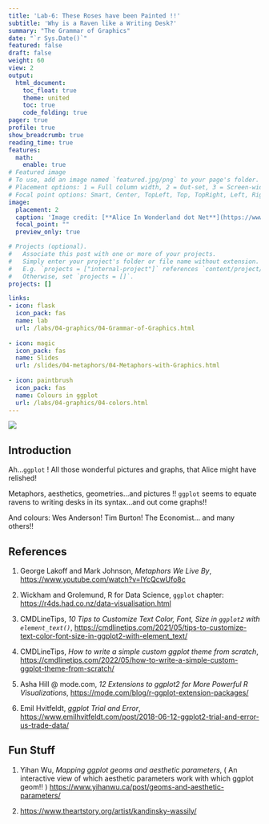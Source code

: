 ```yaml
---
title: 'Lab-6: These Roses have been Painted !!'
subtitle: 'Why is a Raven like a Writing Desk?'
summary: "The Grammar of Graphics"
date: "`r Sys.Date()`"
featured: false
draft: false
weight: 60
view: 2
output:
  html_document:
    toc_float: true
    theme: united
    toc: true
    code_folding: true
pager: true
profile: true
show_breadcrumb: true
reading_time: true
features:
  math:
    enable: true
# Featured image
# To use, add an image named `featured.jpg/png` to your page's folder.
# Placement options: 1 = Full column width, 2 = Out-set, 3 = Screen-width
# Focal point options: Smart, Center, TopLeft, Top, TopRight, Left, Right, BottomLeft, Bottom, BottomRight
image:
  placement: 2
  caption: 'Image credit: [**Alice In Wonderland dot Net**](https://www.alice-in-wonderland.net/)'
  focal_point: ""
  preview_only: true

# Projects (optional).
#   Associate this post with one or more of your projects.
#   Simply enter your project's folder or file name without extension.
#   E.g. `projects = ["internal-project"]` references `content/project/deep-learning/index.md`.
#   Otherwise, set `projects = []`.
projects: []

links:
- icon: flask
  icon_pack: fas
  name: lab
  url: /labs/04-graphics/04-Grammar-of-Graphics.html
  
- icon: magic
  icon_pack: fas
  name: Slides
  url: /slides/04-metaphors/04-Metaphors-with-Graphics.html
  
- icon: paintbrush
  icon_pack: fas
  name: Colours in ggplot
  url: /labs/04-graphics/04-colors.html
---
```


![](featured.jpg)


## Introduction

Ah...`ggplot` ! All those wonderful pictures and graphs, that Alice might have relished!

Metaphors, aesthetics, geometries...and pictures !! `ggplot` seems to equate ravens to writing desks in its syntax...and out come graphs!!

And colours: Wes Anderson! Tim Burton! The Economist... and many others!!


## References

1. George Lakoff and Mark Johnson, *Metaphors We Live By*, <https://www.youtube.com/watch?v=lYcQcwUfo8c>  

1. Wickham and Grolemund, R for Data Science, `ggplot` chapter: <https://r4ds.had.co.nz/data-visualisation.html>  


1. CMDLineTips, *10 Tips to Customize Text Color, Font, Size in `ggplot2` with `element_text()`*, <https://cmdlinetips.com/2021/05/tips-to-customize-text-color-font-size-in-ggplot2-with-element_text/>  


1. CMDLineTips, *How to write a simple custom ggplot theme from scratch*, <https://cmdlinetips.com/2022/05/how-to-write-a-simple-custom-ggplot-theme-from-scratch/>   

1. Asha Hill @ mode.com, *12 Extensions to ggplot2 for More Powerful R Visualizations*, <https://mode.com/blog/r-ggplot-extension-packages/>  

1. Emil Hvitfeldt, *ggplot Trial and Error*, <https://www.emilhvitfeldt.com/post/2018-06-12-ggplot2-trial-and-error-us-trade-data/>  

## Fun Stuff

1. Yihan Wu, *Mapping ggplot geoms and aesthetic parameters*, ( An interactive view of which aesthetic parameters work with which ggplot geom!! )   <https://www.yihanwu.ca/post/geoms-and-aesthetic-parameters/> 

1. <https://www.theartstory.org/artist/kandinsky-wassily/>


